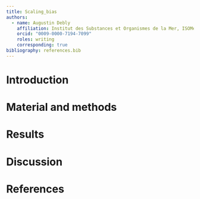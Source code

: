 ```yaml
---
title: Scaling_bias
authors:
  - name: Augustin Debly
    affiliation: Institut des Substances et Organismes de la Mer, ISOMer, Nantes Université, UR 2160, F-44000 Nantes, France
    orcid: "0009-0000-7194-7099"
    roles: writing
    corresponding: true
bibliography: references.bib
---
```


# Introduction

# Material and methods

# Results

# Discussion

# References